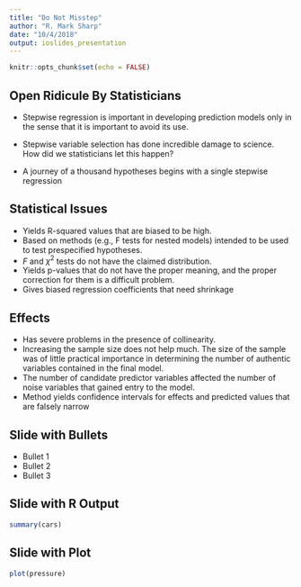 ```yaml
---
title: "Do Not Misstep"
author: "R. Mark Sharp"
date: "10/4/2018"
output: ioslides_presentation
---
```


```r
knitr::opts_chunk$set(echo = FALSE)
```

## Open Ridicule By Statisticians

- Stepwise regression is important in developing prediction models only in the sense that it is important to avoid its use.

- Stepwise variable selection has done incredible damage to science.  How did we statisticians let this happen?

- A journey of a thousand hypotheses begins with a single stepwise regression

## Statistical Issues
- Yields R-squared values that are biased to be high.
- Based on methods (e.g., F tests for nested models) intended to be used to test prespecified hypotheses.
- _F_ and $\chi^2$ tests do not have the claimed distribution.
- Yields p-values that do not have the proper meaning, and the proper correction for them is a difficult problem.
- Gives biased regression coefficients that need shrinkage

## Effects
- Has severe problems in the presence of collinearity.
- Increasing the sample size does not help much.
The size of the sample was of little practical importance in determining the number of authentic variables contained in the final model.
- The number of candidate predictor variables affected the number of noise variables that gained entry to the model.
- Method yields confidence intervals for effects and predicted values that are falsely narrow

## Slide with Bullets

- Bullet 1
- Bullet 2
- Bullet 3

## Slide with R Output

```r
summary(cars)
```

## Slide with Plot

```r
plot(pressure)
```

